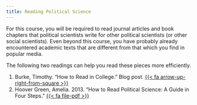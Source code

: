 ```yaml
---
title: Reading Political Science
---
```


For this course, you will be required to read journal articles and book chapters that political scientists write for other political scientists (or other social scientists). Even beyond this course, you have probably already encountered academic texts that are different from that which you find in popular media.

The following two readings can help you read these pieces more efficiently.

1. Burke, Timothy. “How to Read in College.” Blog post. [{{< fa arrow-up-right-from-square >}}](https://blogs.swarthmore.edu/burke/permanent-features-advice-on-academia/how-to-read-in-college/)
2. Hoover Green, Amelia. 2013. "How to Read Political Science: A Guide in Four Steps." [{{< fa file-pdf >}}](https://calgara.github.io/Pol157_Spring2019/howtoread.pdf)

